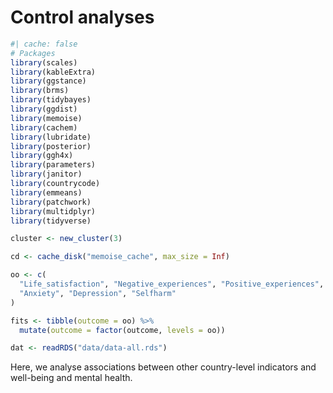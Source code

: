 # Control analyses

```r
#| cache: false
# Packages
library(scales)
library(kableExtra)
library(ggstance)
library(brms)
library(tidybayes)
library(ggdist)
library(memoise)
library(cachem)
library(lubridate)
library(posterior)
library(ggh4x)
library(parameters)
library(janitor)
library(countrycode)
library(emmeans)
library(patchwork)
library(multidplyr)
library(tidyverse)

cluster <- new_cluster(3)

cd <- cache_disk("memoise_cache", max_size = Inf)

oo <- c(
  "Life_satisfaction", "Negative_experiences", "Positive_experiences",
  "Anxiety", "Depression", "Selfharm"
)

fits <- tibble(outcome = oo) %>%
  mutate(outcome = factor(outcome, levels = oo))

dat <- readRDS("data/data-all.rds")
```


Here, we analyse associations between other country-level indicators and well-being and mental health.

